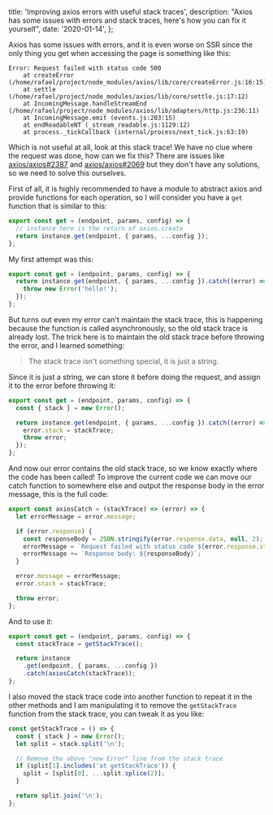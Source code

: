 
  title: 'Improving axios errors with useful stack traces',
  description:
    "Axios has some issues with errors and stack traces, here's how you can fix it yourself",
  date: '2020-01-14',
};


Axios has some issues with errors, and it is even worse on SSR since the only thing you get when accessing the page is something like this:

```text
Error: Request failed with status code 500
    at createError (/home/rafael/project/node_modules/axios/lib/core/createError.js:16:15)
    at settle (/home/rafael/project/node_modules/axios/lib/core/settle.js:17:12)
    at IncomingMessage.handleStreamEnd (/home/rafael/project/node_modules/axios/lib/adapters/http.js:236:11)
    at IncomingMessage.emit (events.js:203:15)
    at endReadableNT (_stream_readable.js:1129:12)
    at process._tickCallback (internal/process/next_tick.js:63:19)
```

Which is not useful at all, look at this stack trace! We have no clue where the request was done, how can we fix this? There are issues like [axios/axios#2387](https://github.com/axios/axios/issues/2387) and [axios/axios#2069](https://github.com/axios/axios/issues/2069) but they don't have any solutions, so we need to solve this ourselves.

First of all, it is highly recommended to have a module to abstract axios and provide functions for each operation, so I will consider you have a `get` function that is similar to this:

```js
export const get = (endpoint, params, config) => {
  // instance here is the return of axios.create
  return instance.get(endpoint, { params, ...config });
};
```

My first attempt was this:

```js
export const get = (endpoint, params, config) => {
  return instance.get(endpoint, { params, ...config }).catch((error) => {
    throw new Error('hello!');
  });
};
```

But turns out even my error can't maintain the stack trace, this is happening because the function is called asynchronously, so the old stack trace is already lost. The trick here is to maintain the old stack trace before throwing the error, and I learned something:

> The stack trace isn't something special, it is just a string.

Since it is just a string, we can store it before doing the request, and assign it to the error before throwing it:

```js {2,5}
export const get = (endpoint, params, config) => {
  const { stack } = new Error();

  return instance.get(endpoint, { params, ...config }).catch((error) => {
    error.stack = stackTrace;
    throw error;
  });
};
```

And now our error contains the old stack trace, so we know exactly where the code has been called! To improve the current code we can move our catch function to somewhere else and output the response body in the error message, this is the full code:

```js
export const axiosCatch = (stackTrace) => (error) => {
  let errorMessage = error.message;

  if (error.response) {
    const responseBody = JSON.stringify(error.response.data, null, 2);
    errorMessage = `Request failed with status code ${error.response.status}\n`;
    errorMessage += `Response body: ${responseBody}`;
  }

  error.message = errorMessage;
  error.stack = stackTrace;

  throw error;
};
```

And to use it:

```js
export const get = (endpoint, params, config) => {
  const stackTrace = getStackTrace();

  return instance
    .get(endpoint, { params, ...config })
    .catch(axiosCatch(stackTrace));
};
```

I also moved the stack trace code into another function to repeat it in the other methods and I am manipulating it to remove the `getStackTrace` function from the stack trace, you can tweak it as you like:

```js
const getStackTrace = () => {
  const { stack } = new Error();
  let split = stack.split('\n');

  // Remove the above "new Error" line from the stack trace
  if (split[1].includes('at getStackTrace')) {
    split = [split[0], ...split.splice(2)];
  }

  return split.join('\n');
};
```
